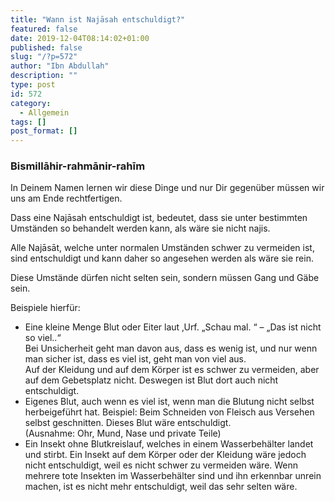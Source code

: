 ```yaml
---
title: "Wann ist Najāsah entschuldigt?"
featured: false
date: 2019-12-04T08:14:02+01:00
published: false
slug: "/?p=572"
author: "Ibn Abdullah"
description: ""
type: post
id: 572
category:
  - Allgemein
tags: []
post_format: []
---
```


### Bismillāhir-rahmānir-rahīm

In Deinem Namen lernen wir diese Dinge und nur Dir gegenüber müssen wir uns am Ende rechtfertigen.

Dass eine Najāsah entschuldigt ist, bedeutet, dass sie unter bestimmten Umständen so behandelt werden kann, als wäre sie nicht najis.

Alle Najāsāt, welche unter normalen Umständen schwer zu vermeiden ist, sind entschuldigt und kann daher so angesehen werden als wäre sie rein.

Diese Umstände dürfen nicht selten sein, sondern müssen Gang und Gäbe sein.

Beispiele hierfür:

- Eine kleine Menge Blut oder Eiter laut ‚Urf. „Schau mal. “ – „Das ist nicht so viel..“  
  Bei Unsicherheit geht man davon aus, dass es wenig ist, und nur wenn man sicher ist, dass es viel ist, geht man von viel aus.  
  Auf der Kleidung und auf dem Körper ist es schwer zu vermeiden, aber auf dem Gebetsplatz nicht. Deswegen ist Blut dort auch nicht entschuldigt.
- Eigenes Blut, auch wenn es viel ist, wenn man die Blutung nicht selbst herbeigeführt hat. Beispiel: Beim Schneiden von Fleisch aus Versehen selbst geschnitten. Dieses Blut wäre entschuldigt.  
  (Ausnahme: Ohr, Mund, Nase und private Teile)
- Ein Insekt ohne Blutkreislauf, welches in einem Wasserbehälter landet und stirbt. Ein Insekt auf dem Körper oder der Kleidung wäre jedoch nicht entschuldigt, weil es nicht schwer zu vermeiden wäre. Wenn mehrere tote Insekten im Wasserbehälter sind und ihn erkennbar unrein machen, ist es nicht mehr entschuldigt, weil das sehr selten wäre.
